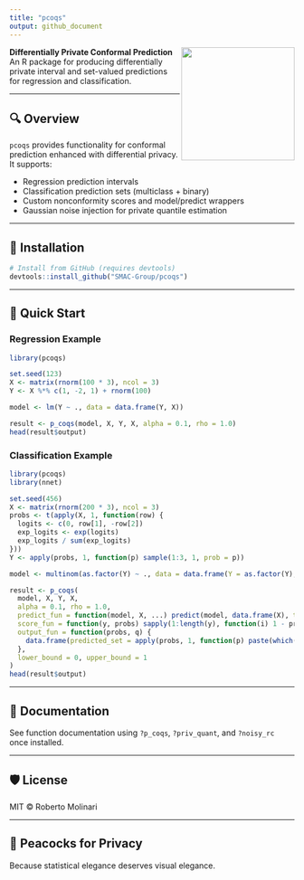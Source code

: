 ```yaml
---
title: "pcoqs"
output: github_document
---
```


<img src="man/figures/peacocks.png" align="right" height="200" />

**Differentially Private Conformal Prediction**  
An R package for producing differentially private interval and set-valued predictions for regression and classification.

---

## 🔍 Overview

`pcoqs` provides functionality for conformal prediction enhanced with differential privacy. It supports:

- Regression prediction intervals  
- Classification prediction sets (multiclass + binary)  
- Custom nonconformity scores and model/predict wrappers  
- Gaussian noise injection for private quantile estimation

---

## 🧪 Installation

```r
# Install from GitHub (requires devtools)
devtools::install_github("SMAC-Group/pcoqs")
```

---

## 🚀 Quick Start

### Regression Example

```r
library(pcoqs)

set.seed(123)
X <- matrix(rnorm(100 * 3), ncol = 3)
Y <- X %*% c(1, -2, 1) + rnorm(100)

model <- lm(Y ~ ., data = data.frame(Y, X))

result <- p_coqs(model, X, Y, X, alpha = 0.1, rho = 1.0)
head(result$output)
```

### Classification Example

```r
library(pcoqs)
library(nnet)

set.seed(456)
X <- matrix(rnorm(200 * 3), ncol = 3)
probs <- t(apply(X, 1, function(row) {
  logits <- c(0, row[1], -row[2])
  exp_logits <- exp(logits)
  exp_logits / sum(exp_logits)
}))
Y <- apply(probs, 1, function(p) sample(1:3, 1, prob = p))

model <- multinom(as.factor(Y) ~ ., data = data.frame(Y = as.factor(Y), X), trace = FALSE)

result <- p_coqs(
  model, X, Y, X,
  alpha = 0.1, rho = 1.0,
  predict_fun = function(model, X, ...) predict(model, data.frame(X), type = "probs"),
  score_fun = function(y, probs) sapply(1:length(y), function(i) 1 - probs[i, y[i]]),
  output_fun = function(probs, q) {
    data.frame(predicted_set = apply(probs, 1, function(p) paste(which(p >= 1 - q), collapse = ",")))
  },
  lower_bound = 0, upper_bound = 1
)
head(result$output)
```

---

## 📘 Documentation

See function documentation using `?p_coqs`, `?priv_quant`, and `?noisy_rc` once installed.

---

## 🛡️ License

MIT © Roberto Molinari

---

## 🦚 Peacocks for Privacy

Because statistical elegance deserves visual elegance.
